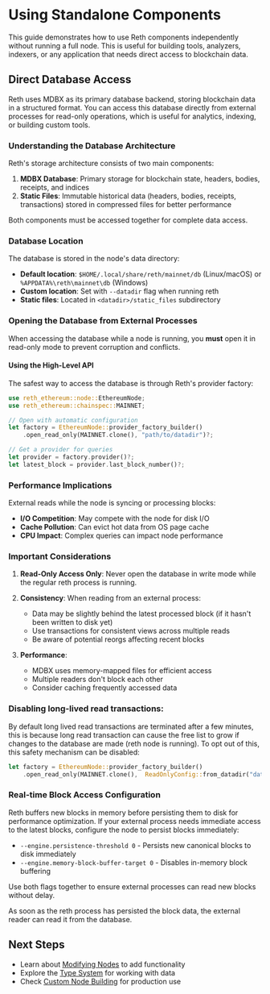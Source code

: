 # Using Standalone Components

This guide demonstrates how to use Reth components independently without running a full node. This is useful for building tools, analyzers, indexers, or any application that needs direct access to blockchain data.

## Direct Database Access

Reth uses MDBX as its primary database backend, storing blockchain data in a structured format. You can access this database directly from external processes for read-only operations, which is useful for analytics, indexing, or building custom tools.

### Understanding the Database Architecture

Reth's storage architecture consists of two main components:

1. **MDBX Database**: Primary storage for blockchain state, headers, bodies, receipts, and indices
2. **Static Files**: Immutable historical data (headers, bodies, receipts, transactions) stored in compressed files for better performance

Both components must be accessed together for complete data access.

### Database Location

The database is stored in the node's data directory:
- **Default location**: `$HOME/.local/share/reth/mainnet/db` (Linux/macOS) or `%APPDATA%\reth\mainnet\db` (Windows)
- **Custom location**: Set with `--datadir` flag when running reth
- **Static files**: Located in `<datadir>/static_files` subdirectory

### Opening the Database from External Processes

When accessing the database while a node is running, you **must** open it in read-only mode to prevent corruption and conflicts.

#### Using the High-Level API

The safest way to access the database is through Reth's provider factory:

```rust
use reth_ethereum::node::EthereumNode;
use reth_ethereum::chainspec::MAINNET;

// Open with automatic configuration
let factory = EthereumNode::provider_factory_builder()
    .open_read_only(MAINNET.clone(), "path/to/datadir")?;

// Get a provider for queries
let provider = factory.provider()?;
let latest_block = provider.last_block_number()?;
```

### Performance Implications

External reads while the node is syncing or processing blocks:

- **I/O Competition**: May compete with the node for disk I/O
- **Cache Pollution**: Can evict hot data from OS page cache
- **CPU Impact**: Complex queries can impact node performance

### Important Considerations

1. **Read-Only Access Only**: Never open the database in write mode while the regular reth process is running.

2. **Consistency**: When reading from an external process:
   - Data may be slightly behind the latest processed block (if it hasn't been written to disk yet)
   - Use transactions for consistent views across multiple reads
   - Be aware of potential reorgs affecting recent blocks

3. **Performance**: 
   - MDBX uses memory-mapped files for efficient access
   - Multiple readers don't block each other
   - Consider caching frequently accessed data

### Disabling long-lived read transactions:

By default long lived read transactions are terminated after a few minutes, this is because long read transaction can cause the free list to grow if changes to the database are made (reth node is running).
To opt out of this, this safety mechanism can be disabled:

```rust
let factory = EthereumNode::provider_factory_builder()
    .open_read_only(MAINNET.clone(),  ReadOnlyConfig::from_datadir("datadir").disable_long_read_transaction_safety())?;
```

### Real-time Block Access Configuration

Reth buffers new blocks in memory before persisting them to disk for performance optimization. If your external process needs immediate access to the latest blocks, configure the node to persist blocks immediately:

- `--engine.persistence-threshold 0` - Persists new canonical blocks to disk immediately
- `--engine.memory-block-buffer-target 0` - Disables in-memory block buffering

Use both flags together to ensure external processes can read new blocks without delay.

As soon as the reth process has persisted the block data, the external reader can read it from the database.

## Next Steps

- Learn about [Modifying Nodes](/sdk/examples/modify-node) to add functionality
- Explore the [Type System](/sdk/typesystem/block) for working with data
- Check [Custom Node Building](/sdk/custom-node/prerequisites) for production use
